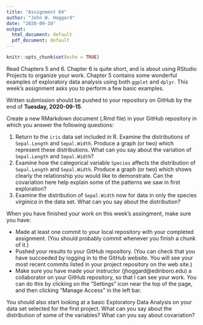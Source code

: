 ```yaml
---
title: "Assignment 04"
author: "John W. Hoggard"
date: "2020-09-10"
output:
  html_document: default
  pdf_document: default
---
```


```r
knitr::opts_chunk$set(echo = TRUE)
```

Read Chapters 5 and 6.  Chapter 6 is quite short, and is about using RStudio Projects to organize your work. Chapter 5 contains some wonderful examples of exploratory data analysis using both `ggplot` and `dplyr`.  This week's assignment asks you to perform a few basic examples.

Written submission should be pushed to your repository on GitHub by the end of **Tuesday, 2020-09-15**.

Create a new RMarkdown document (.Rmd file) in your GitHub repository in which you answer the following questions: 

1. Return to the `iris` data set included in R.  Examine the distributions of `Sepal.Length` and `Sepal.Width`.  Produce a graph (or two) which represent these distributions.  What can you say about the variation of `Sepal.Length` and `Sepal.Width`?
2. Examine how the categorical variable `Species` affects the distribution of `Sepal.Length` and `Sepal.Width`.  Produce a graph (or two) which shows clearly the relationship you would like to demonstrate.  Can the covariation here help explain some of the patterns we saw in first exploration?
3. Examine the distribution of `Sepal.Width` now for data in only the species *virginica* in the data set.  What can you say about the distribution?

When you have finished your work on this week's assingment, make sure you have:

  *  Made at least one commit to your local repository with your completed assignment.  (You should probably commit whenever you finish a chunk of it.)
  *  Pushed your results to your GitHub repository.  (You can check that you have succeeded by logging in to the GitHub website. You will see your most recent commits listed in your project repository on the web site.)
  *  Make sure you have made your instructor (jhoggard@edinboro.edu) a collaborator on your GitHub repository, so that I can see your work.  You can do this by clicking on the "Settings" icon near the top of the page, and then clicking "Manage Access" in the left bar.
    
You should also start looking at a basic Exploratory Data Analysis on your data set selected for the first project.  What can you say about the distribution of some of the variables?  What can you say about covariation?
